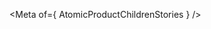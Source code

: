 
<Meta of={ AtomicProductChildrenStories } />

<Title />
<Subtitle><Description/></Subtitle>

<CanvasWithGithub
  of={ AtomicProductChildrenStories.Default }
  githubPath="commerce/atomic-product-children/atomic-product-children.ts"
/>

## Usage
The `atomic-product-children` component renders a list of child products associated with a parent product. 
It is typically used within `atomic-product-template` components to display related products in a product list.
It is also typically wrapped in `atomic-product-section-children` to provide a section for child products.

This component leverages the [product grouping](https://docs.coveo.com/en/l78i2152/coveo-for-commerce/product-grouping) feature. 

```html
<atomic-commerce-interface>
  ...
  <atomic-commerce-product-list>
    <atomic-product-template>
      <template>
        ...
        <atomic-product-section-children>
          <atomic-product-children></atomic-product-children>
        </atomic-product-section-children>

      </template>
    </atomic-product-template>
  </atomic-commerce-product-list>
</atomic-commerce-interface>
```

## Examples
<Stories title={""}/>

## Reference
<ArgTypes />
